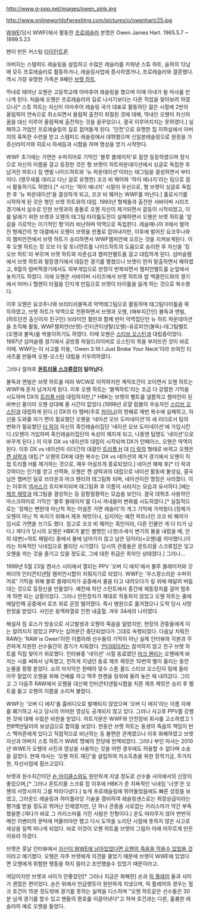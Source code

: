 http://www.g-pop.net/images/owen_pink.jpg

http://www.onlineworldofwrestling.com/pictures/o/owenhart/25.jpg

[[WWE]](당시 WWF)에서 활동한 [[프로레슬러]]
본명은 Owen James Hart. 1965.5.7 ~ 1999.5.23

{{{#!html
<object width="420" height="315"><param name="movie" value="//www.youtube.com/v/0_ksWRaqsRo?hl=ko_KR&amp;version=3"></param><param name="allowFullScreen" value="true"></param><param name="allowscriptaccess" value="always"></param><embed src="//www.youtube.com/v/0_ksWRaqsRo?hl=ko_KR&amp;version=3" type="application/x-shockwave-flash" width="420" height="315" allowscriptaccess="always" allowfullscreen="true"></embed></object>
}}}

팬이 만든 커스텀 [[타이탄트론]]

아버지는 스템피드 레슬링을 설립하고 수많은 레슬러를 키워낸 스튜 하트, 슬하의 12남매 모두 프로레슬러로 활동하거나, 레슬링사업에 종사하였거나, 프로레슬러와 결혼했다. 역시 가장 유명한 가족은 8째인 [[브렛 하트]].

막내로 태어난 오웬은 고등학교때 아마츄어 레슬링을 했으며 이때 아내가 될 마사를 만나게 된다. 처음에 오웬은 프로레슬러의 길로 나서기보다는 다른 직업을 찾아보려 하였으나[* 스튜 하트는 자신이 아마추어 레슬링 국가 대표로 활동하던 젊은 시절에 2번의 올림픽이 연속으로 취소되면서 올림픽 출전이 좌절된 것에 대해, 막내인 오웬이 자신의 꿈을 대신 이루어 올림픽에 출전하는 것을 꿈꾸었으나, 결국 이루어지지는 못하였다.] 실패하고 가업인 프로레슬링의 길로 접어들게 된다. '던전'으로 유명한 집 지하실에서 아버지의 혹독한 수련을 받고 스템피드 레슬링에서 데뷔했으며 신일본레슬링으로 원정을 가 쥬신라이거와 히로시 하세등과 시합을 하며 명성을 얻기 시작한다. 

WWF 초기에는 가면쓴 수퍼히어로 기믹인 '블루 블레이저'로 잠깐 등장하였으며 정식으로 자신의 이름을 걸고 등장한 것은 형 브렛이 하트파운데이션에서 싱글로 독립한 후 남겨진 파트너 짐 앤빌 나이드하트와 '뉴 파운데이션'이라는 태그팀을 결성하면서 부터이다. (앵무새를 데리고 다닌 걸로 유명한) 코코 비 웨어와 '하이 에너지'라는 팀으로 잠시 활동하기도 하였다.[* 시기는 '하이 에너지' 시절이 우선으로, 형 브렛이 싱글로 독립한 후 '뉴 파운데이션'을 결성하게 되고, 코코 비 웨어는 WWF를 떠난다.]
홀로서기를 시작하게 된 것은 형인 브렛 하트와의 대립. 1993년 형제들과 출전한 서바이버 시리즈 경기에서 실수로 인한 브렛과의 충돌로 오웬 자신이 제거되면서 갈등이 시작되었고, 이를 달래기 위한 브렛과 오웬의 태그팀 타이틀도전이 실패하면서 오웬은 브렛 하트를 '앞길을 가로막는 이기적인 형'이라 비난하며 악역으로 독립한다. 레슬매니아 X에서 벌어진 형제간의 첫 대결에서 오웬이 브렛을 핀폴로 잡아내지만, 이후에 벌어진 요코주나와의 챔피언전에서 브렛 하트가 승리하면서 WWF챔피언에 오르는 것을 지켜보게된다.
이후 오웬 하트는 킹 오브 더 링 토너먼트를 나이드하트의 도움으로 승리한 후 자신을 '킹 오브 하트'라 부르며 브렛 하트와 자존심과 챔피언벨트를 걸고 대립하게 된다. 섬머슬램에서 브렛 하트와 철장경기에서 대등한 경기를 펼쳤으나 브렛이 먼저 탈출하면서 패하였고, 8월의 럼버잭경기에서도 외부개입으로 판정이 번복되면서 챔피언벨트를 눈앞에서 놓치기도 하였다. 이에 오웬은 서바이버 시리즈에서 브렛 하트와 밥 백클런드와의 경기에서 어머니 헬렌이 타월을 던지게 만듬으로 브렛이 타이틀을 잃게 하는 것으로 복수했다.

이후 오웬은 요코주나와 브리티쉬불독과 악역태그팀으로 활동하며 태그팀다이틀을 획득하였고, 브렛 하트가 악역으로 전환하면서 브렛과 오웬, (매부지간인) 불독과 앤빌, (하트던전 출신이자 친구인) 브라이언 필만과 함께 반미 악역집단인 뉴 하트 파운데이션을 조직해 활동, WWF챔피언(브렛)-인터콘티넨탈(오웬)-유로피언(불독)-태그팀벨트(오웬과 불독)를 싹쓸이하기도 하였다. 이때 오웬은 [[스티브 오스틴]]과 대립중이었다. 1997년 섬머슬램 경기에서 공방중 파일드라이버로 오스틴의 목을 부러뜨린 것이 바로 이때. WWF는 이 사고를 이용, 'Owen 3:16 I Just Broke Your Neck'이라 쓰여진 티셔츠를 만들며 오웬-오스틴 대립을 키우려하였다. 

그러나 얼마후 '''[[몬트리올 스크류잡]]이 일어났다'''.

불독과 앤빌은 브렛 하트를 따라 WCW로 이적하지만 계약조건이 꼬이면서 오웬 하트는 WWF에 혼자 남겨지게 된다. 이후 오웬 하트는 '블랙하트'라는 조금 더 강렬한 기믹을 시도하며 DX의 [[트리플 H]]와 대립하지만,[* HBK는 브렛의 벨트를 낼름하고 챔피언이 된 바쁘신 몸이라 오웬 상대해 줄 시간이 없었다.(1998년 로얄 럼블의 우승자인 [[스티브 오스틴]]과 대립하게 된다.)] DX의 타 멤버(주로 [[차이나]])의 방해로 매번 복수에 실패하고, 자신을 도와줄 자기 편이 필요했던 오웬을 '네이션 오브 도미네이션'의 새 리더로서 팀의 변화가 필요했던 [[더 락]]이 자신의 흑인레슬러집단 '네이션 오브 도미네이션'에 가입시킨다.(오웬이 가입하며 흑인레슬러집단의 속성이 깨지게 되고, 나중엔 팀명도 '네이션'으로 바꾸게 된다.) 이 이후 DX vs 네이션의 대립이 시작되며 DX가 턴페이스, 오웬은 악역이 된다. 이후 DX vs 네이션이 리더간의 대결인 [[트리플 H]] 대 [[더 락]]의 형태로 바뀌고 오웬은 [[켄 샴락]]과 대립.[* 오웬의 DX에 대한 복수는 DX vs 네이션의 제거 경기에서 오웬이 직접 트리플 H를 제거하는 것으로, 매우 어설프게 종료되었다.] 네이션 해체 후[* 더 락과 갓파더는 인기를 얻고 선역화, 오웬은 켄 샴락과의 대립으로 네이션 활동에 불성실, 결국 남은 멤버인 딜로 브라운과 마크 헨리의 태그팀화 되며, 네이션이란 명칭은 사라졌다. 이는 이후의 [[넥서스]]가 흐지부지되며 태그팀화 후 이름이 사라지는 모습과 유사하다.]에는 [[제프 제럿]]과 태그팀을 결성하는 등 갈팡질팡하는 모습을 보인다. 결국 데뷔초 사용하던 마스크하어로 기믹인 '블루 블레이저'를 다시 꺼내들어 변화를 시도하였다.[* 실질적으로는 '정체는 뻔한데 아닌척 하는 어설픈 가면 레슬러'의 개그 기믹에 가까웠다.(정체가 오웬이 아닌 척 속이기 위해서 제프 제럿이나, 심지어는 예전 파트너인 코코 비 웨어가 임시로 가면을 쓰기도 했다. 참고로 코코 비 웨어는 흑인이라, 다른 인물인 게 다 티가 났다.) 게다가 당시의 오웬은 HBK가 붙인 별명인 너겟(수세식 변기의 물을 내렸을 때, 안의 대변(=하트 패밀리) 중에서 물에 넘어가지 않고 남은 덩어리(=오웬)를 의미했다.)이라는 치욕적인 닉네임으로 불리던 시기였다. 당시의 관중들은 몬트리올 스크류잡은 잊고 오웬을 까는 것을 즐기고 있을 정도로, 그에 대한 취급은 최악인 상태였다.] 그러나...

1999년 5월 23일 켄사스 시티에서 열리는 PPV '오버 디 에지'에서 블루 블레이저와 갓파더의 인터콘티넨탈 챔피언시합이 치뤄지기로 되었다. WWF는 '우스꽝스러운 수퍼히어로' 기믹을 위해 블루 블레이저가 공중에서 줄을 타고 내려오다가 링 위에 매달려 버둥대는 것으로 등장신을 만들었다. 예전에 하던 스턴트에서 중간에 제동장치를 걸어 멈추게 하면 되는 상황이었다. 그러나 안전장치가 제대로 작동하지 않았고 오웬 하트는 줄에 매달린채 공중에서 로프 위로 곧장 떨어졌다. 즉시 병원으로 옮겨졌으나 도착 당시 사망 판정을 받았다. 사인은 동맥파열로 인한 내출혈. 겨우 34세의 나이였다.

해설자 짐 로스가 방송으로 사고발생과 오웬의 죽음을 알렸지만, 현장의 관중들에게 이는 알려지지 않았고 PPV는 십여분간 중단되었다가 그대로 속행되었다. 다음날 치뤄진 RAW는 'RAW is Owen'이란 이름아래 선수들의 기믹이 아닌 실제 인터뷰와 각본과 무관하게 자원한 선수들간의 경기가 치뤄졌다. [[언더테이커]]는 참석하지 않고 친구 브렛 하트를 직접 찾아가 위로했다. 인터뷰중 '네이션' 시절 동료였던 [[마크 헨리]]는 오웬에게 바치는 시를 써와서 낭독했고, 친하게 지냈던 동료 제프 제럿은 10번의 벨이 울리는 동안 눈물을 펑펑 쏟았다. 쇼의 마지막은 한때의 맞수 스톤 콜드 스티브 오스틴이 링에 올라 아무 말없이 오웬을 위해 건배를 하고 맥주 한캔을 링위에 올려 놓은 채 내려갔다. 그리고 그 다음주 RAW에서 오웬을 대신해 인터콘티넨탈시합을 치른 제프 제럿은 승리 후 벨트를 들고 오웬의 이름을 소리쳐 불렀다.  

WWF는 '오버 디 에지'를 홈비디오로 발매되지 않았으며 '오버 디 에지'라는 이름 자체를 폐기하고 사고 당시의 어떠한 영상도 공개되지 않고 있다. 그러나 사고후 PPV를 강행한 것에 대해 수많은 비판을 받았다. 하트가문은 WWF와 안전장비 회사를 고소하였고 1천8백만달러의 보상금으로 합의를 보았다. 한동안 브렛 하트는 동생의 죽음의 책임이 빈스 맥마흔에게 있다고 직접적으로 비난하는 등 불편한 관계였으나 이후 화해하였고 브렛 자신과 아버지 스튜 하트가 WWE 명예의 전당에 헌액되었다. 그러나 부인 마사는 2010년 WWE가 오웬의 사진과 영상을 사용하는 것을 어떤 경우에도 허용할 수 없다며 소송을 걸었다. 현재 마사는 '오웬 하트 재단'을 설립하여 저소득층을 위한 장학기금, 주거지원, 자선사업에 힘쓰고있다.
 
브렛과 원수지간이던 [[숀 마이클스]]와도 원만하게 지낼 정도로 선수들 사이에서의 신망이 좋았으며,[* 그러나 몬트리올 스크류 잡 이후에 HBK가 준 치욕적인 닉네임 '너겟'은 오웬의 사망시까지 그를 따라다녔다.] 늦게 프로레슬링에 뛰어들었음에도 빠른 성장을 보였고, 그라운드 레슬링과 하이플라잉 기술을 겸비하여 레슬링센스로는 최정상급이라는 평가를 받을 정도로 뛰어난 인재였지만, 단 하나 관중을 사로잡는 카리스마가 약간 부족했을뿐.(게다가 바로 그 카리스마를 가진 사람은 친형이다.) 운도 따라주지 않아 번번히 메인 이벤터의 문턱에 머물러야만 했고 다시 도약을 노리던 시점에 뜻하지 않은 사고로 세상을 일찍 떠나게 되었다. 바로 이것이 오웬 하트를 브렛의 그림자 아래 머무르게 만든 이유라 하겠다.

브렛은 훗날 인터뷰에서 [http://www.chinlock.com/2013/11/from-the-archives-interview-with-bret-hitman-hart/ 자신이 WWE에 남아있었다면 오웬의 죽음을 막을수 있었을 것]이라고 얘기했다.  오웬은 자주 브렛에게 의견을 물었기 때문에 브렛이 WWE에 있었다면 오웬에게 위험한 행동을 하지 말라고 조언했을수 있었기 때문이라고.  

여담이지만 브렛과 사이가 안좋았던[* 그러나 지금은 화해한] 숀과 [[릭 플레어]] 둘과 사이가 괜찮은 편이었다.  숀은 위에서 언급했듯이 원만하게 지냈으며, 릭 플레어의 경우는 헐크 호건이 15분 정도밖에 경기를 못하는 실력을 디스하며 "오웬 하트같은 선수들은 30분 넘게 경기를 할수 있고 팬들의 환호를 이끌어낸다"고 하며 호건과는 다른, 훌륭한 레슬러의 예로 오웬을 들었다.
